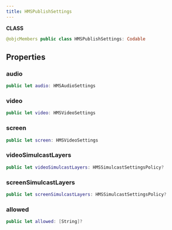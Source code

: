 ```yaml
---
title: HMSPublishSettings
---
```


**CLASS**

```swift
@objcMembers public class HMSPublishSettings: Codable
```

## Properties

### audio

```swift
public let audio: HMSAudioSettings
```

### video

```swift
public let video: HMSVideoSettings
```

### screen

```swift
public let screen: HMSVideoSettings
```

### videoSimulcastLayers

```swift
public let videoSimulcastLayers: HMSSimulcastSettingsPolicy?
```

### screenSimulcastLayers

```swift
public let screenSimulcastLayers: HMSSimulcastSettingsPolicy?
```

### allowed

```swift
public let allowed: [String]?
```
